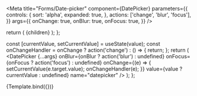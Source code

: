 

<Meta
  title="Forms/Date-picker"
  component={DatePicker}
  parameters={{
    controls: {
      sort: 'alpha',
      expanded: true,
    },
    actions: ['change', 'blur', 'focus'],
  }}
  args={{
    onChange: true,
    onBlur: true,
    onFocus: true,
  }}
/>

  return (
    <Box w="100%" maxW="250px">
      {children}
    </Box>
  );
};

  const [currentValue, setCurrentValue] = useState(value);
  const onChangeHandler = onChange
    ? action('change')
    : () => {
        return;
      };
  return (
    <Container>
      <DatePicker
        {...args}
        onBlur={onBlur ? action('blur') : undefined}
        onFocus={onFocus ? action('focus') : undefined}
        onChange={(e) => {
          setCurrentValue(e.target.value);
          onChangeHandler(e);
        }}
        value={value ? currentValue : undefined}
        name="datepicker"
      />
    </Container>
  );
};

<Canvas>
  <Story
    name="Date Picker"
    args={{
      size: 'lg',
      min: new Date(),
      value: '',
    }}
    argTypes={{
      size: {
        options: ['md', 'lg'],
        control: 'select',
      },
    }}
  >
    {Template.bind({})}
  </Story>
</Canvas>
